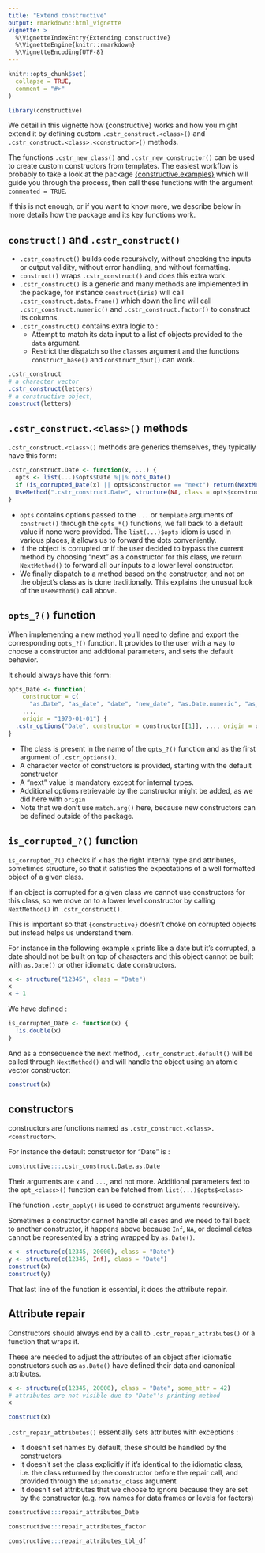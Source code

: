 ```yaml
---
title: "Extend constructive"
output: rmarkdown::html_vignette
vignette: >
  %\VignetteIndexEntry{Extending constructive}
  %\VignetteEngine{knitr::rmarkdown}
  %\VignetteEncoding{UTF-8}
---
```


```r
knitr::opts_chunk$set(
  collapse = TRUE,
  comment = "#>"
)
```

```r
library(constructive)
```

We detail in this vignette how {constructive} works and how
you might extend it by defining custom  `.cstr_construct.<class>()` and 
`.cstr_construct.<class>.<constructor>()` methods.

The functions `.cstr_new_class()` and `.cstr_new_constructor()` can be used to
create custom constructors from templates. The easiest workflow is probably
to take a look at the 
package [{constructive.examples}](https://github.com/cynkra/constructive.example/) which will guide you through the process, then call these functions with the argument `commented = TRUE`.

If this is not enough, or if you want to know more, we describe below in 
more details how the package and its key functions work.

## `construct()` and `.cstr_construct()`

* `.cstr_construct()` builds code recursively, without checking the inputs or output 
  validity, without error handling, and without formatting.
* `construct()` wraps `.cstr_construct()` and does this extra work.
* `.cstr_construct()` is a generic and many methods are implemented in the package, for
  instance `construct(iris)` will call `.cstr_construct.data.frame()` which down the line
  will call `.cstr_construct.numeric()` and `.cstr_construct.factor()` to construct its columns.
* `.cstr_construct()` contains extra logic to :
  * Attempt to match its data input to a list of objects provided to the `data` argument.
  * Restrict the dispatch so the `classes` argument and the functions `construct_base()` and
    `construct_dput()` can work.
  
```r
.cstr_construct
# a character vector
.cstr_construct(letters)
# a constructive object, 
construct(letters)
```

## `.cstr_construct.<class>()` methods

`.cstr_construct.<class>()` methods are generics themselves, they typically have this form:

```r
.cstr_construct.Date <- function(x, ...) {
  opts <- list(...)$opts$Date %||% opts_Date()
  if (is_corrupted_Date(x) || opts$constructor == "next") return(NextMethod())
  UseMethod(".cstr_construct.Date", structure(NA, class = opts$constructor))
}
```

* `opts` contains options passed to the `...` or `template` arguments of 
  `construct()` through the `opts_*()` functions, we fall back to a default value if none were provided.
  The `list(...)$opts` idiom is used in various places, it allows us to forward
  the dots conveniently. 
* If the object is corrupted or if the user decided to bypass the current method by
  choosing "next" as a constructor for this class, we return `NextMethod()` to
  forward all our inputs to a lower level constructor.
* We finally dispatch to a method based on the constructor, and not on the object's
  class as is done traditionally. This explains the unusual look of the `UseMethod()`
  call above.
  
## `opts_?()` function

When implementing a new method you'll need to define and export the corresponding
`opts_?()` function. It provides to the user with a way to choose a constructor and 
additional parameters, and sets the default behavior.

It should always have this form:

```r
opts_Date <- function(
    constructor = c(
      "as.Date", "as_date", "date", "new_date", "as.Date.numeric", "as_date.numeric", "next", "double"), 
    ..., 
    origin = "1970-01-01") {
  .cstr_options("Date", constructor = constructor[[1]], ..., origin = origin)
}
```

* The class is present in the name of the `opts_?()` function and as the first
  argument of `.cstr_options()`.
* A character vector of constructors is provided, starting with the default constructor
* A "next" value is mandatory except for internal types.
* Additional options retrievable by the constructor might be added, as we did here with
  `origin`
* Note that we don't use `match.arg()` here, because new constructors can be defined
  outside of the package.

## `is_corrupted_?()` function

`is_corrupted_?()` checks if `x` has the right internal type and attributes,
sometimes structure, so that it satisfies the expectations of a well formatted object
of a given class.

If an object is corrupted for a given class we cannot use constructors for this
class, so we move on to a lower level constructor by calling `NextMethod()` in
`.cstr_construct()`.

This is important so that `{constructive}` doesn't choke on corrupted objects but
instead helps us understand them.

For instance in the following example `x` prints like a date but it's corrupted,
a date should not be built on top of characters and this object cannot be built
with `as.Date()` or other idiomatic date constructors.

```r
x <- structure("12345", class = "Date")
x
x + 1
```

We have defined : 

```r
is_corrupted_Date <- function(x) {
  !is.double(x)
}
```

And as a consequence the next method, `.cstr_construct.default()` will be called
through `NextMethod()` and will handle the object using an atomic vector constructor:

```r
construct(x)
```

## constructors

constructors are functions named as `.cstr_construct.<class>.<constructor>`.

For instance the default constructor for "Date" is :

```r
constructive:::.cstr_construct.Date.as.Date
```

Their arguments are `x` and `...`, and not more. Additional parameters fed
to the `opt_<class>()` function can be fetched from `list(...)$opts$<class>`

The function `.cstr_apply()` is used to construct arguments recursively.

Sometimes a constructor cannot handle all cases and we need to fall back to
another constructor, it happens above because `Inf`, `NA`, or decimal dates
cannot be represented by a string wrapped by `as.Date()`.

```r
x <- structure(c(12345, 20000), class = "Date")
y <- structure(c(12345, Inf), class = "Date")
construct(x)
construct(y)
```

That last line of the function is essential, it does the attribute repair.

## Attribute repair

Constructors should always end by a call to `.cstr_repair_attributes()` or a function
that wraps it.

These are needed to adjust the attributes of an object after idiomatic constructors such as `as.Date()` have defined their data and canonical attributes.

```r
x <- structure(c(12345, 20000), class = "Date", some_attr = 42)
# attributes are not visible due to "Date"'s printing method
x

construct(x)
```

`.cstr_repair_attributes()` essentially sets attributes with exceptions :

* It doesn't set names by default, these should be handled by the constructors
* It doesn't set the class explicitly if it's identical to the idiomatic class, i.e. the
  class returned by the constructor before the repair call, and provided through the
  `idiomatic_class` argument
* It doesn't set attributes that we choose to ignore because they are set by the
  constructor (e.g. row names for data frames or levels for factors)

```r
constructive:::repair_attributes_Date

constructive:::repair_attributes_factor

constructive:::repair_attributes_tbl_df
```

